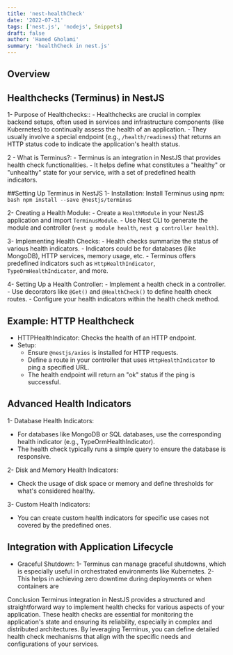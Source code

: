 ```yaml
---
title: 'nest-healthCheck'
date: '2022-07-31'
tags: ['nest.js', 'nodejs', Snippets]
draft: false
author: 'Hamed Gholami'
summary: 'healthCheck in nest.js'
---
```


## Overview

<TOCInline toc={props.toc} exclude="Overview" toHeading={4} />

## Healthchecks (Terminus) in NestJS

1- Purpose of Healthchecks:: - Healthchecks are crucial in complex backend setups, often used in services and infrastructure components (like Kubernetes) to continually assess the health of an application. - They usually involve a special endpoint (e.g., `/health/readiness`) that returns an HTTP status code to indicate the application's health status.

2 - What is Terminus?: - Terminus is an integration in NestJS that provides health check functionalities. - It helps define what constitutes a "healthy" or "unhealthy" state for your service, with a set of predefined health indicators.

##Setting Up Terminus in NestJS
1- Installation:
Install Terminus using npm:
`bash
    npm install --save @nestjs/terminus
    `

2- Creating a Health Module: - Create a `HealthModule` in your NestJS application and import `TerminusModule`. - Use Nest CLI to generate the module and controller (`nest g module health`, `nest g controller health`).

3- Implementing Health Checks: - Health checks summarize the status of various health indicators. - Indicators could be for databases (like MongoDB), HTTP services, memory usage, etc. - Terminus offers predefined indicators such as `HttpHealthIndicator`, `TypeOrmHealthIndicator`, and more.

4- Setting Up a Health Controller: - Implement a health check in a controller. - Use decorators like `@Get()` and `@HealthCheck()` to define health check routes. - Configure your health indicators within the health check method.

## Example: HTTP Healthcheck

- HTTPHealthIndicator: Checks the health of an HTTP endpoint.
- Setup:
  - Ensure `@nestjs/axios` is installed for HTTP requests.
  - Define a route in your controller that uses `HttpHealthIndicator` to ping a specified URL.
  - The health endpoint will return an "ok" status if the ping is successful.

## Advanced Health Indicators

1- Database Health Indicators:

- For databases like MongoDB or SQL databases, use the corresponding health indicator (e.g., TypeOrmHealthIndicator).
- The health check typically runs a simple query to ensure the database is responsive.

2- Disk and Memory Health Indicators:

- Check the usage of disk space or memory and define thresholds for what's considered healthy.

3- Custom Health Indicators:

- You can create custom health indicators for specific use cases not covered by the predefined ones.

## Integration with Application Lifecycle

- Graceful Shutdown:
  1- Terminus can manage graceful shutdowns, which is especially useful in orchestrated environments like Kubernetes.
  2- This helps in achieving zero downtime during deployments or when containers are

Conclusion
Terminus integration in NestJS provides a structured and straightforward way to implement health checks for various aspects of your application.
These health checks are essential for monitoring the application's state and ensuring its reliability, especially in complex and distributed architectures.
By leveraging Terminus, you can define detailed health check mechanisms that align with the specific needs and configurations of your services.
